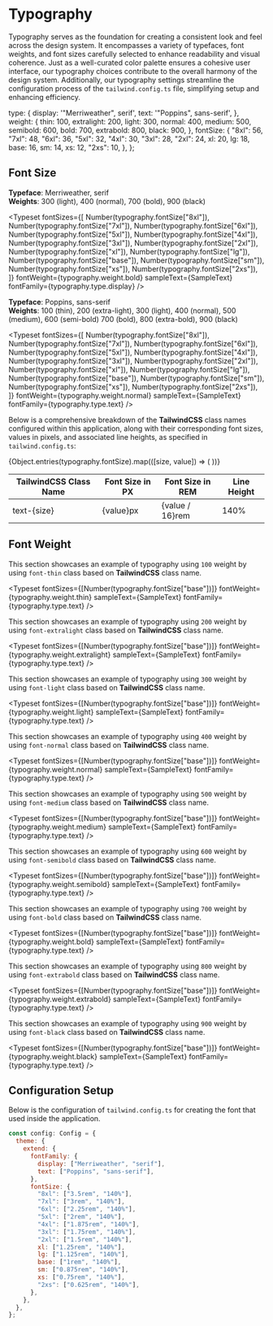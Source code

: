 
<Meta title="Style Guide/Typography" />

# Typography

Typography serves as the foundation for creating a consistent look and feel across the design system. It encompasses a variety of typefaces, font weights, and font sizes carefully selected to enhance readability and visual coherence. Just as a well-curated color palette ensures a cohesive user interface, our typography choices contribute to the overall harmony of the design system. Additionally, our typography settings streamline the configuration process of the `tailwind.config.ts` file, simplifying setup and enhancing efficiency.

  type: {
    display: '"Merriweather", serif',
    text: '"Poppins", sans-serif',
  },
  weight: {
    thin: 100,
    extralight: 200,
    light: 300,
    normal: 400,
    medium: 500,
    semibold: 600,
    bold: 700,
    extrabold: 800,
    black: 900,
  },
  fontSize: {
    "8xl": 56,
    "7xl": 48,
    "6xl": 36,
    "5xl": 32,
    "4xl": 30,
    "3xl": 28,
    "2xl": 24,
    xl: 20,
    lg: 18,
    base: 16,
    sm: 14,
    xs: 12,
    "2xs": 10,
  },
};


## Font Size

**Typeface**: Merriweather, serif<br />
**Weights**: 300 (light), 400 (normal), 700 (bold), 900 (black)

<Typeset
  fontSizes={[
    Number(typography.fontSize["8xl"]),
    Number(typography.fontSize["7xl"]),
    Number(typography.fontSize["6xl"]),
    Number(typography.fontSize["5xl"]),
    Number(typography.fontSize["4xl"]),
    Number(typography.fontSize["3xl"]),
    Number(typography.fontSize["2xl"]),
    Number(typography.fontSize["xl"]),
    Number(typography.fontSize["lg"]),
    Number(typography.fontSize["base"]),
    Number(typography.fontSize["sm"]),
    Number(typography.fontSize["xs"]),
    Number(typography.fontSize["2xs"]),
  ]}
  fontWeight={typography.weight.bold}
  sampleText={SampleText}
  fontFamily={typography.type.display}
/>

**Typeface**: Poppins, sans-serif<br />
**Weights**: 100 (thin), 200 (extra-light), 300 (light), 400 (normal), 500 (medium), 600 (semi-bold) 700 (bold), 800 (extra-bold), 900 (black)

<Typeset
  fontSizes={[
    Number(typography.fontSize["8xl"]),
    Number(typography.fontSize["7xl"]),
    Number(typography.fontSize["6xl"]),
    Number(typography.fontSize["5xl"]),
    Number(typography.fontSize["4xl"]),
    Number(typography.fontSize["3xl"]),
    Number(typography.fontSize["2xl"]),
    Number(typography.fontSize["xl"]),
    Number(typography.fontSize["lg"]),
    Number(typography.fontSize["base"]),
    Number(typography.fontSize["sm"]),
    Number(typography.fontSize["xs"]),
    Number(typography.fontSize["2xs"]),
  ]}
  fontWeight={typography.weight.normal}
  sampleText={SampleText}
  fontFamily={typography.type.text}
/>

Below is a comprehensive breakdown of the **TailwindCSS** class names configured within this application, along with their corresponding font sizes, values in pixels, and associated line heights, as specified in `tailwind.config.ts`:

<table>
  <thead>
    <tr>
      <th>TailwindCSS Class Name</th>
      <th>Font Size in PX</th>
      <th>Font Size in REM</th>
      <th>Line Height</th>
    </tr>
  </thead>
  <tbody>
    {Object.entries(typography.fontSize).map(([size, value]) => (
      <tr key={size}>
        <td>text-{size}</td>
        <td>{value}px</td>
        <td>{value / 16}rem</td>
        <td>140%</td>
      </tr>
    ))}
  </tbody>
</table>

## Font Weight

This section showcases an example of typography using `100` weight by using `font-thin` class based on **TailwindCSS** class name.

<Typeset
  fontSizes={[Number(typography.fontSize["base"])]}
  fontWeight={typography.weight.thin}
  sampleText={SampleText}
  fontFamily={typography.type.text}
/>

This section showcases an example of typography using `200` weight by using `font-extralight` class based on **TailwindCSS** class name.

<Typeset
  fontSizes={[Number(typography.fontSize["base"])]}
  fontWeight={typography.weight.extralight}
  sampleText={SampleText}
  fontFamily={typography.type.text}
/>

This section showcases an example of typography using `300` weight by using `font-light` class based on **TailwindCSS** class name.

<Typeset
  fontSizes={[Number(typography.fontSize["base"])]}
  fontWeight={typography.weight.light}
  sampleText={SampleText}
  fontFamily={typography.type.text}
/>

This section showcases an example of typography using `400` weight by using `font-normal` class based on **TailwindCSS** class name.

<Typeset
  fontSizes={[Number(typography.fontSize["base"])]}
  fontWeight={typography.weight.normal}
  sampleText={SampleText}
  fontFamily={typography.type.text}
/>

This section showcases an example of typography using `500` weight by using `font-medium` class based on **TailwindCSS** class name.

<Typeset
  fontSizes={[Number(typography.fontSize["base"])]}
  fontWeight={typography.weight.medium}
  sampleText={SampleText}
  fontFamily={typography.type.text}
/>

This section showcases an example of typography using `600` weight by using `font-semibold` class based on **TailwindCSS** class name.

<Typeset
  fontSizes={[Number(typography.fontSize["base"])]}
  fontWeight={typography.weight.semibold}
  sampleText={SampleText}
  fontFamily={typography.type.text}
/>

This section showcases an example of typography using `700` weight by using `font-bold` class based on **TailwindCSS** class name.

<Typeset
  fontSizes={[Number(typography.fontSize["base"])]}
  fontWeight={typography.weight.bold}
  sampleText={SampleText}
  fontFamily={typography.type.text}
/>

This section showcases an example of typography using `800` weight by using `font-extrabold` class based on **TailwindCSS** class name.

<Typeset
  fontSizes={[Number(typography.fontSize["base"])]}
  fontWeight={typography.weight.extrabold}
  sampleText={SampleText}
  fontFamily={typography.type.text}
/>

This section showcases an example of typography using `900` weight by using `font-black` class based on **TailwindCSS** class name.

<Typeset
  fontSizes={[Number(typography.fontSize["base"])]}
  fontWeight={typography.weight.black}
  sampleText={SampleText}
  fontFamily={typography.type.text}
/>

## Configuration Setup

Below is the configuration of `tailwind.config.ts` for creating the font that used inside the application.

```js
const config: Config = {
  theme: {
    extend: {
      fontFamily: {
        display: ["Merriweather", "serif"],
        text: ["Poppins", "sans-serif"],
      },
      fontSize: {
        "8xl": ["3.5rem", "140%"],
        "7xl": ["3rem", "140%"],
        "6xl": ["2.25rem", "140%"],
        "5xl": ["2rem", "140%"],
        "4xl": ["1.875rem", "140%"],
        "3xl": ["1.75rem", "140%"],
        "2xl": ["1.5rem", "140%"],
        xl: ["1.25rem", "140%"],
        lg: ["1.125rem", "140%"],
        base: ["1rem", "140%"],
        sm: ["0.875rem", "140%"],
        xs: ["0.75rem", "140%"],
        "2xs": ["0.625rem", "140%"],
      },
    },
  },
};
```